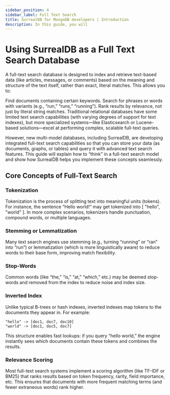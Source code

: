 ```yaml
---
sidebar_position: 4
sidebar_label: Full Text Search
title: SurrealDB for MongoDB developers | Introduction
description: In this guide, you will 
---
```


# Using SurrealDB as a Full Text Search Database

A full-text search database is designed to index and retrieve text-based data (like articles, messages, or comments) based on the meaning and structure of the text itself, rather than exact, literal matches. This allows you to:

Find documents containing certain keywords.
Search for phrases or words with variants (e.g., “run,” “runs,” “running”).
Rank results by relevance, not just by literal string matches.
Traditional relational databases have some limited text search capabilities (with varying degrees of support for text indexes), but more specialized systems—like Elasticsearch or Lucene-based solutions—excel at performing complex, scalable full-text queries.

However, new multi-model databases, including SurrealDB, are developing integrated full-text search capabilities so that you can store your data (as documents, graphs, or tables) and query it with advanced text search features. This guide will explain how to “think” in a full-text search model and show how SurrealDB helps you implement these concepts seamlessly.

## Core Concepts of Full-Text Search

### Tokenization
Tokenization is the process of splitting text into meaningful units (tokens). For instance, the sentence “Hello world!” may get tokenized into [ "hello", "world" ]. In more complex scenarios, tokenizers handle punctuation, compound words, or multiple languages.

### Stemming or Lemmatization
Many text search engines use stemming (e.g., turning “running” or “ran” into “run”) or lemmatization (which is more linguistically aware) to reduce words to their base form, improving match flexibility.

### Stop-Words
Common words (like “the,” “is,” “at,” “which,” etc.) may be deemed stop-words and removed from the index to reduce noise and index size.

### Inverted Index
Unlike typical B-trees or hash indexes, inverted indexes map tokens to the documents they appear in. For example:

```
"hello" -> [doc1, doc7, doc10]
"world" -> [doc1, doc5, doc7]
```

This structure enables fast lookups: if you query “hello world,” the engine instantly sees which documents contain these tokens and combines the results.

### Relevance Scoring
Most full-text search systems implement a scoring algorithm (like TF-IDF or BM25) that ranks results based on token frequency, rarity, field importance, etc. This ensures that documents with more frequent matching terms (and fewer extraneous words) rank higher.

